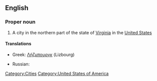 ==English==

===Proper noun===
{{wikipedia|Leesburg, Virginia}}
{{en-proper noun}}

# A city in the northern part of the state of [[Virginia]] in the [[United States]]

====Translations====
{{trans-top|city}}
* Greek: [[Λήζμπουργκ]] (Lizbourg)
{{trans-mid}}
* Russian: {{t|ru|Лисбург|m|tr=Lisbúrg}}
{{trans-bottom}}

[[Category:Cities]]
[[Category:United States of America]]